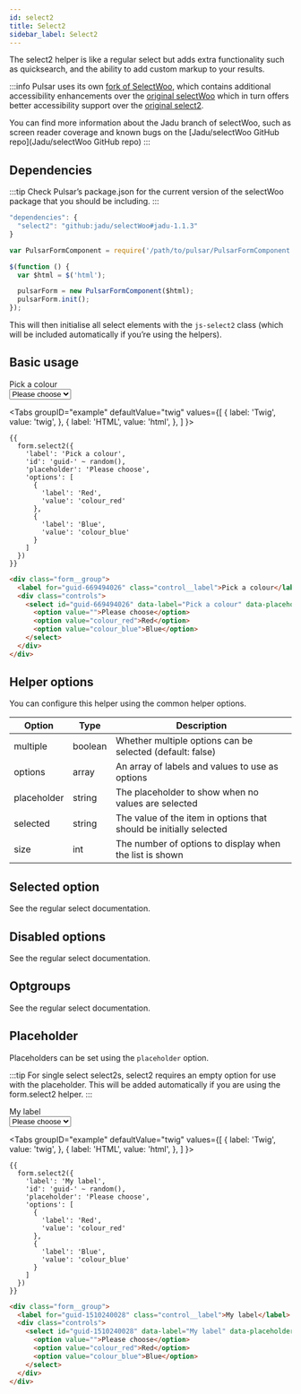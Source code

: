 ```yaml
---
id: select2
title: Select2
sidebar_label: Select2
---
```



The select2 helper is like a regular select but adds extra functionality such as quicksearch, and the ability to add custom markup to your results.

:::info
Pulsar uses its own [fork of SelectWoo](https://github.com/jadu/selectWoo), which contains additional accessibility enhancements over the [original selectWoo](https://github.com/woocommerce/selectWoo) which in turn offers better accessibility support over the [original select2](https://select2.org/).

You can find more information about the Jadu branch of selectWoo, such as screen reader coverage and known bugs on the [Jadu/selectWoo GitHub repo](Jadu/selectWoo GitHub repo)
:::

## Dependencies

:::tip
Check Pulsar’s package.json for the current version of the selectWoo package that you should be including.
:::

```js package.json
"dependencies": {
  "select2": "github:jadu/selectWoo#jadu-1.1.3"
}
```

```js index.js
var PulsarFormComponent = require('/path/to/pulsar/PulsarFormComponent');

$(function () {
  var $html = $('html');

  pulsarForm = new PulsarFormComponent($html);
  pulsarForm.init();
});
```

This will then initialise all select elements with the `js-select2` class (which will be included automatically if you’re using the helpers).

## Basic usage

<div className="d-example">
  <div className="form__group">
    <label for="guid-669494026" className="control__label">Pick a colour</label>
    <div className="controls">
      <select id="guid-669494026" data-label="Pick a colour" data-placeholder="Please choose" className="form__control select js-select2">
        <option value="">Please choose</option>
        <option value="colour_red">Red</option>
        <option value="colour_blue">Blue</option>
      </select>
    </div>
  </div>
</div>

<Tabs
  groupID="example"
  defaultValue="twig"
  values={[
    { label: 'Twig', value: 'twig', },
    { label: 'HTML', value: 'html', },
  ]
}>
<TabItem value="twig">

```twig
{{
  form.select2({
    'label': 'Pick a colour',
    'id': 'guid-' ~ random(),
    'placeholder': 'Please choose',
    'options': [
      {
        'label': 'Red',
        'value': 'colour_red'
      },
      {
        'label': 'Blue',
        'value': 'colour_blue'
      }
    ]
  })
}}
```

</TabItem>
<TabItem value="html">

```html
<div class="form__group">
  <label for="guid-669494026" class="control__label">Pick a colour</label>
  <div class="controls">
    <select id="guid-669494026" data-label="Pick a colour" data-placeholder="Please choose" class="form__control select js-select2">
      <option value="">Please choose</option>
      <option value="colour_red">Red</option>
      <option value="colour_blue">Blue</option>
    </select>
  </div>
</div>
```

</TabItem>
</Tabs>

## Helper options

You can configure this helper using the common helper options.

| Option | Type | Description |
| ------ | ---- | ----------- |
| multiple | boolean | Whether multiple options can be selected (default: false) |
| options | array | An array of labels and values to use as options |
| placeholder | string | The placeholder to show when no values are selected |
| selected | string | The value of the item in options that should be initially selected |
| size | int | The number of options to display when the list is shown |

## Selected option

See the regular select documentation.

## Disabled options

See the regular select documentation.

## Optgroups

See the regular select documentation.

## Placeholder

Placeholders can be set using the `placeholder` option.

:::tip
For single select select2s, select2 requires an empty option for use with the placeholder. This will be added automatically if you are using the form.select2 helper.
:::

<div className="d-example">
  <div className="form__group">
    <label for="guid-1510240028" className="control__label">My label</label>
    <div className="controls">
      <select id="guid-1510240028" data-label="My label" data-placeholder="Please choose" className="form__control select js-select2">
        <option value="">Please choose</option>
        <option value="colour_red">Red</option>
        <option value="colour_blue">Blue</option>
      </select>
    </div>
  </div>
</div>

<Tabs
  groupID="example"
  defaultValue="twig"
  values={[
    { label: 'Twig', value: 'twig', },
    { label: 'HTML', value: 'html', },
  ]
}>
<TabItem value="twig">

```twig {5}
{{
  form.select2({
    'label': 'My label',
    'id': 'guid-' ~ random(),
    'placeholder': 'Please choose',
    'options': [
      {
        'label': 'Red',
        'value': 'colour_red'
      },
      {
        'label': 'Blue',
        'value': 'colour_blue'
      }
    ]
  })
}}
```

</TabItem>
<TabItem value="html">

```html
<div class="form__group">
  <label for="guid-1510240028" class="control__label">My label</label>
  <div class="controls">
    <select id="guid-1510240028" data-label="My label" data-placeholder="Please choose" class="form__control select js-select2">
      <option value="">Please choose</option>
      <option value="colour_red">Red</option>
      <option value="colour_blue">Blue</option>
    </select>
  </div>
</div>
```

</TabItem>
</Tabs>